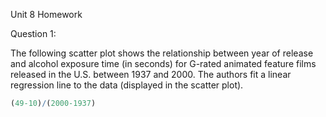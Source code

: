 Unit 8 Homework

Question 1:

The following scatter plot shows the relationship between year of release and alcohol exposure time (in seconds) for G-rated animated feature films released in the U.S. between 1937 and 2000. The authors fit a linear regression line to the data (displayed in the scatter plot).

```r
(49-10)/(2000-1937)
```
